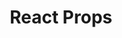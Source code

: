 ---
id: "react_tf_easy_004"
questionType: "TRUE_FALSE"
title: "React Props"
statement: "Props in React are used to pass data between components."
difficulty: "EASY"
category: "React"
correctAnswer: true
explanation: "Props are read-only inputs passed from parent to child components."
---